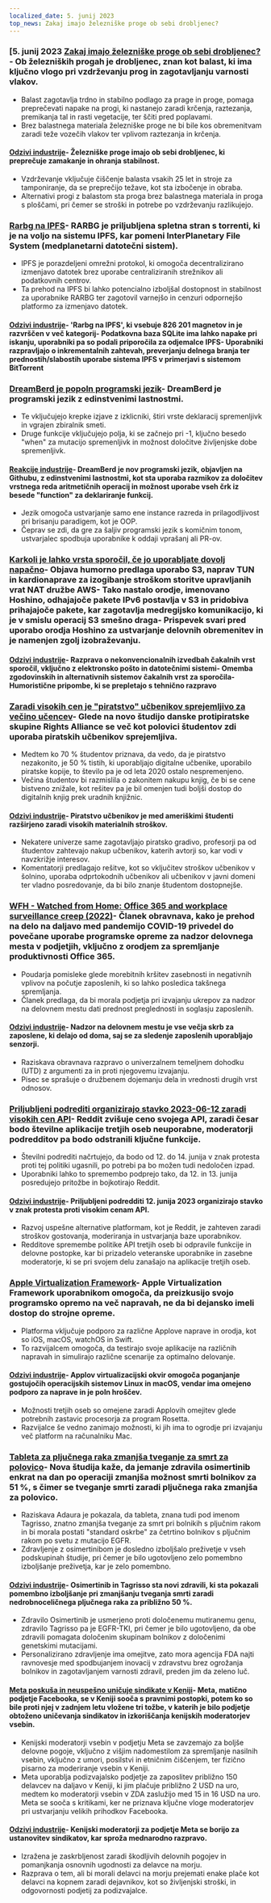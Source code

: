 ```yaml
---
localized_date: 5. junij 2023
top_news: Zakaj imajo železniške proge ob sebi drobljenec?
---
```




<CallToAction />

<Steps>

### [5. junij 2023 [Zakaj imajo železniške proge ob sebi drobljenec?](https://www.alpharail.co.nz/why-do-railway-tracks-have-crushed-stones-alongside-them/)- Ob železniških progah je drobljenec, znan kot balast, ki ima ključno vlogo pri vzdrževanju prog in zagotavljanju varnosti vlakov.

- Balast zagotavlja trdno in stabilno podlago za prage in proge, pomaga preprečevati napake na progi, ki nastanejo zaradi krčenja, raztezanja, premikanja tal in rasti vegetacije, ter ščiti pred poplavami.
- Brez balastnega materiala železniške proge ne bi bile kos obremenitvam zaradi teže vozečih vlakov ter vplivom raztezanja in krčenja.

#### [Odzivi industrije](http://news.ycombinator.com/item?id=36183788)- Železniške proge imajo ob sebi drobljenec, ki preprečuje zamakanje in ohranja stabilnost.

- Vzdrževanje vključuje čiščenje balasta vsakih 25 let in stroje za tamponiranje, da se preprečijo težave, kot sta izbočenje in obraba.
- Alternativi progi z balastom sta proga brez balastnega materiala in proga s ploščami, pri čemer se stroški in potrebe po vzdrževanju razlikujejo.

### [Rarbg na IPFS](https://ipfs.io/ipfs/QmbpRxBZ5HDZDVRoeAU8xFYnoP4r5eGCxdkmfFW3JbA6mq/)- RARBG je priljubljena spletna stran s torrenti, ki je na voljo na sistemu IPFS, kar pomeni InterPlanetary File System (medplanetarni datotečni sistem).

- IPFS je porazdeljeni omrežni protokol, ki omogoča decentralizirano izmenjavo datotek brez uporabe centraliziranih strežnikov ali podatkovnih centrov.
- Ta prehod na IPFS bi lahko potencialno izboljšal dostopnost in stabilnost za uporabnike RARBG ter zagotovil varnejšo in cenzuri odpornejšo platformo za izmenjavo datotek.

#### [Odzivi industrije](http://news.ycombinator.com/item?id=36186185)- 'Rarbg na IPFS', ki vsebuje 826 201 magnetov in je razvrščen v več kategorij- Podatkovna baza SQLite ima lahko napake pri iskanju, uporabniki pa so podali priporočila za odjemalce IPFS- Uporabniki razpravljajo o inkrementalnih zahtevah, preverjanju delnega branja ter prednostih/slabostih uporabe sistema IPFS v primerjavi s sistemom BitTorrent

### [DreamBerd je popoln programski jezik](https://github.com/TodePond/DreamBerd)- DreamBerd je programski jezik z edinstvenimi lastnostmi.

- Te vključujejo krepke izjave z izklicniki, štiri vrste deklaracij spremenljivk in vgrajen zbiralnik smeti.
- Druge funkcije vključujejo polja, ki se začnejo pri -1, ključno besedo "when" za mutacijo spremenljivk in možnost določitve življenjske dobe spremenljivk.

#### [Reakcije industrije](http://news.ycombinator.com/item?id=36183683)- DreamBerd je nov programski jezik, objavljen na Githubu, z edinstvenimi lastnostmi, kot sta uporaba razmikov za določitev vrstnega reda aritmetičnih operacij in možnost uporabe vseh črk iz besede "function" za deklariranje funkcij.

- Jezik omogoča ustvarjanje samo ene instance razreda in prilagodljivost pri brisanju paradigem, kot je OOP.
- Čeprav se zdi, da gre za šaljiv programski jezik s komičnim tonom, ustvarjalec spodbuja uporabnike k oddaji vprašanj ali PR-ov.

### [Karkoli je lahko vrsta sporočil, če jo uporabljate dovolj napačno](https://xeiaso.net/blog/anything-message-queue)- Objava humorno predlaga uporabo S3, naprav TUN in kardionaprave za izogibanje stroškom storitve upravljanih vrat NAT družbe AWS- Tako nastalo orodje, imenovano Hoshino, odhajajoče pakete IPv6 postavlja v S3 in pridobiva prihajajoče pakete, kar zagotavlja medregijsko komunikacijo, ki je v smislu operacij S3 smešno draga- Prispevek svari pred uporabo orodja Hoshino za ustvarjanje delovnih obremenitev in je namenjen zgolj izobraževanju.

#### [Odzivi industrije](http://news.ycombinator.com/item?id=36186176)- Razprava o nekonvencionalnih izvedbah čakalnih vrst sporočil, vključno z elektronsko pošto in datotečnimi sistemi- Omemba zgodovinskih in alternativnih sistemov čakalnih vrst za sporočila- Humoristične pripombe, ki se prepletajo s tehnično razpravo

### [Zaradi visokih cen je "piratstvo" učbenikov sprejemljivo za večino učencev](https://torrentfreak.com/high-prices-make-textbook-piracy-acceptable-to-most-students-230604/)- Glede na novo študijo danske protipiratske skupine Rights Alliance se več kot polovici študentov zdi uporaba piratskih učbenikov sprejemljiva.

- Medtem ko 70 % študentov priznava, da vedo, da je piratstvo nezakonito, je 50 % tistih, ki uporabljajo digitalne učbenike, uporabilo piratske kopije, to število pa je od leta 2020 ostalo nespremenjeno.
- Večina študentov bi razmislila o zakonitem nakupu knjig, če bi se cene bistveno znižale, kot rešitev pa je bil omenjen tudi boljši dostop do digitalnih knjig prek uradnih knjižnic.

#### [Odzivi industrije](http://news.ycombinator.com/item?id=36186080)- Piratstvo učbenikov je med ameriškimi študenti razširjeno zaradi visokih materialnih stroškov.

- Nekatere univerze same zagotavljajo piratsko gradivo, profesorji pa od študentov zahtevajo nakup učbenikov, katerih avtorji so, kar vodi v navzkrižje interesov.
- Komentatorji predlagajo rešitve, kot so vključitev stroškov učbenikov v šolnino, uporaba odprtokodnih učbenikov ali učbenikov v javni domeni ter vladno posredovanje, da bi bilo znanje študentom dostopnejše.

### [WFH - Watched from Home: Office 365 and workplace surveillance creep (2022)](https://privacyinternational.org/long-read/4909/wfh-watched-home-office-365-and-workplace-surveillance-creep)- Članek obravnava, kako je prehod na delo na daljavo med pandemijo COVID-19 privedel do povečane uporabe programske opreme za nadzor delovnega mesta v podjetjih, vključno z orodjem za spremljanje produktivnosti Office 365.

- Poudarja pomisleke glede morebitnih kršitev zasebnosti in negativnih vplivov na počutje zaposlenih, ki so lahko posledica takšnega spremljanja.
- Članek predlaga, da bi morala podjetja pri izvajanju ukrepov za nadzor na delovnem mestu dati prednost preglednosti in soglasju zaposlenih.

#### [Odzivi industrije](http://news.ycombinator.com/item?id=36187550)- Nadzor na delovnem mestu je vse večja skrb za zaposlene, ki delajo od doma, saj se za sledenje zaposlenih uporabljajo senzorji.

- Raziskava obravnava razpravo o univerzalnem temeljnem dohodku (UTD) z argumenti za in proti njegovemu izvajanju.
- Pisec se sprašuje o družbenem dojemanju dela in vrednosti drugih vrst odnosov.

### [Priljubljeni podrediti organizirajo stavko 2023-06-12 zaradi visokih cen API](https://old.reddit.com/r/LifeProTips/comments/140b6q6/rlifeprotips_will_be_going_dark_from_june_1214_in/)- Reddit zvišuje ceno svojega API, zaradi česar bodo številne aplikacije tretjih oseb neuporabne, moderatorji podredditov pa bodo odstranili ključne funkcije.

- Številni podrediti načrtujejo, da bodo od 12. do 14. junija v znak protesta proti tej politiki ugasnili, po potrebi pa bo možen tudi nedoločen izpad.
- Uporabniki lahko to spremembo podprejo tako, da 12. in 13. junija posredujejo pritožbe in bojkotirajo Reddit.

#### [Odzivi industrije](http://news.ycombinator.com/item?id=36187705)- Priljubljeni podredditi 12. junija 2023 organizirajo stavko v znak protesta proti visokim cenam API.

- Razvoj uspešne alternative platformam, kot je Reddit, je zahteven zaradi stroškov gostovanja, moderiranja in ustvarjanja baze uporabnikov.
- Redditove spremembe politike API tretjih oseb bi odpravile funkcije in delovne postopke, kar bi prizadelo veteranske uporabnike in zasebne moderatorje, ki se pri svojem delu zanašajo na aplikacije tretjih oseb.

### [Apple Virtualization Framework](https://developer.apple.com/documentation/virtualization)- Apple Virtualization Framework uporabnikom omogoča, da preizkusijo svojo programsko opremo na več napravah, ne da bi dejansko imeli dostop do strojne opreme.

- Platforma vključuje podporo za različne Applove naprave in orodja, kot so iOS, macOS, watchOS in Swift.
- To razvijalcem omogoča, da testirajo svoje aplikacije na različnih napravah in simulirajo različne scenarije za optimalno delovanje.

#### [Odzivi industrije](http://news.ycombinator.com/item?id=36184400)- Applov virtualizacijski okvir omogoča poganjanje gostujočih operacijskih sistemov Linux in macOS, vendar ima omejeno podporo za naprave in je poln hroščev.

- Možnosti tretjih oseb so omejene zaradi Applovih omejitev glede potrebnih zastavic procesorja za program Rosetta.
- Razvijalce še vedno zanimajo možnosti, ki jih ima to ogrodje pri izvajanju več platform na računalniku Mac.

### [Tableta za pljučnega raka zmanjša tveganje za smrt za polovico](https://www.theguardian.com/science/2023/jun/04/lung-cancer-pill-cuts-risk-of-death-by-half-says-thrilling-study)- Nova študija kaže, da jemanje zdravila osimertinib enkrat na dan po operaciji zmanjša možnost smrti bolnikov za 51 %, s čimer se tveganje smrti zaradi pljučnega raka zmanjša za polovico.

- Raziskava Adaura je pokazala, da tableta, znana tudi pod imenom Tagrisso, znatno zmanjša tveganje za smrt pri bolnikih s pljučnim rakom in bi morala postati "standard oskrbe" za četrtino bolnikov s pljučnim rakom po svetu z mutacijo EGFR.
- Zdravljenje z osimertinibom je dosledno izboljšalo preživetje v vseh podskupinah študije, pri čemer je bilo ugotovljeno zelo pomembno izboljšanje preživetja, kar je zelo pomembno.

#### [Odzivi industrije](http://news.ycombinator.com/item?id=36185173)- Osimertinib in Tagrisso sta novi zdravili, ki sta pokazali pomembno izboljšanje pri zmanjšanju tveganja smrti zaradi nedrobnoceličnega pljučnega raka za približno 50 %.

- Zdravilo Osimertinib je usmerjeno proti določenemu mutiranemu genu, zdravilo Tagrisso pa je EGFR-TKI, pri čemer je bilo ugotovljeno, da obe zdravili pomagata določenim skupinam bolnikov z določenimi genetskimi mutacijami.
- Personalizirano zdravljenje ima omejitve, zato mora agencija FDA najti ravnovesje med spodbujanjem inovacij v zdravstvu brez ogrožanja bolnikov in zagotavljanjem varnosti zdravil, preden jim da zeleno luč.

#### [Meta poskuša in neuspešno uničuje sindikate v Keniji](https://jacobin.com/2023/06/meta-is-trying-and-failing-to-crush-unions-in-kenya)- Meta, matično podjetje Facebooka, se v Keniji sooča s pravnimi postopki, potem ko so bile proti njej v zadnjem letu vložene tri tožbe, v katerih je bilo podjetje obtoženo uničevanja sindikatov in izkoriščanja kenijskih moderatorjev vsebin.

- Kenijski moderatorji vsebin v podjetju Meta se zavzemajo za boljše delovne pogoje, vključno z višjim nadomestilom za spremljanje nasilnih vsebin, vključno z umori, posilstvi in etničnim čiščenjem, ter fizično pisarno za moderiranje vsebin v Keniji.
- Meta uporablja podizvajalsko podjetje za zaposlitev približno 150 delavcev na daljavo v Keniji, ki jim plačuje približno 2 USD na uro, medtem ko moderatorji vsebin v ZDA zaslužijo med 15 in 16 USD na uro. Meta se sooča s kritikami, ker ne priznava ključne vloge moderatorjev pri ustvarjanju velikih prihodkov Facebooka.

#### [Odzivi industrije](http://news.ycombinator.com/item?id=36185394)- Kenijski moderatorji za podjetje Meta se borijo za ustanovitev sindikatov, kar sproža mednarodno razpravo.

- Izražena je zaskrbljenost zaradi škodljivih delovnih pogojev in pomanjkanja osnovnih ugodnosti za delavce na morju.
- Razprava o tem, ali bi morali delavci na morju prejemati enake plače kot delavci na kopnem zaradi dejavnikov, kot so življenjski stroški, in odgovornosti podjetij za podizvajalce.

</Steps>
